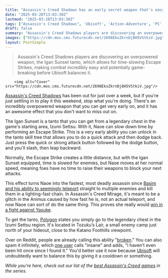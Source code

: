 ```yaml
---
title: "Assassin's Creed Shadows has an early secret weapon that's easy to miss, but you have to get: 'I haven’t even been hit once since I found it'"
date: "2025-03-28T13:03:30Z"
lastmod: "2025-03-28T13:03:30Z"
tags: ["Assassin's Creed Shadows", 'Ubisoft', 'Action-Adventure', 'PC', 'PlayStation', 'Xbox', 'Nintendo Switch', 'Stealth', 'RPG']
draft: false
summary: "Assassin's Creed Shadows players are discovering an overpowered weapon, the Igan Sunset tanto, which allows for time-slowing Escape Strikes, making combat incredibly easy and potentially game-breaking before Ubisoft balances it."
images: ["https://cdn.mos.cms.futurecdn.net/2698EkxZkrnDj8H5VStkiV.jpg"]
layout: PostSimple
---
```

> Assassin's Creed Shadows players are discovering an overpowered weapon, the Igan Sunset tanto, which allows for time-slowing Escape Strikes, making combat incredibly easy and potentially game-breaking before Ubisoft balances it.


        <img alt="Cover" src="https://cdn.mos.cms.futurecdn.net/2698EkxZkrnDj8H5VStkiV.jpg"/>
        
[<u>Assassin's Creed Shadows</u>](https://www.gamesradar.com/assassins-creed-shadows-guide/) has been out for just over a week, but if you're just settling in to play it this weekend, stop what you're doing. There's an incredibly overpowered weapon that you can get very early on, and it has an awesome effect that you don't want to miss out on.

The Igan Sunset is a tanto that you can get from a legendary chest in the game's starting area, Izumi Settsu. With it, Naoe can slow down time by performing an Escape Strike. This is a very early ability you can unlock in the tanto skill tree that allows you to do a quick attack and then dodge back. Just press the quick or strong attack button followed by the dodge button, and you'll slash, then leap backward.

Normally, the Escape Strike creates a little distance, but with the Igan Sunset equipped, time is slowed for enemies, but Naoe moves at her normal speed, meaning foes have no time to raise their weapons to block your next attacks.

This effect turns Naoe into the fastest, most deadly assassin since [<u>Basim and his ability to seemingly teleport</u>](https://www.gamesradar.com/assassins-creed-fans-are-divided-on-basims-supposedly-magic-teleportation-skills-in-mirage/) straight to multiple enemies and kill them in a lighting-fast chain. In Assassin's Creed Mirage, it's meant to be a glitch in the Animus caused by how fast he is, not an actual teleport, and now Naoe can sort of do the same thing. This proves she really would [<u>win in a fight against Yasuke</u>](https://www.gamesradar.com/games/assassin-s-creed/assassins-creed-shadows-yasuke-actor-says-that-naoe-could-beat-his-samurai-in-a-fight-especially-with-that-big-a-helmet-of-mine/).

To get the tanto, [<u>Polygon</u>](https://www.polygon.com/gaming/547305/assassins-creed-shadows-secret-weapon-perk-break-the-game) states you simply go to the legendary chest in the Izumi Settsu region. It's located in Tozuku’s Lair, a small enemy camp just north of your hideout, close to the Katano Foothills viewpoint.

Over on Reddit, people are already calling this ability "[<u>broken</u>](https://www.reddit.com/r/AssassinsCreedShadows/comments/1jj0y5w/igan_sunsets_time_slow_ability_is_broken/)." You can also spam it infinitely, which [<u>one user</u>](https://www.reddit.com/r/AssassinsCreedShadows/comments/1jkk1yo/igan_sunset_best_weapon_in_game/) calls "insane" and adds, "I haven’t even been hit once since I found it." You'd better use it now because [Ubisoft](https://www.gamesradar.com/tag/ubisoft/) will undoubtedly want to balance this by giving it a cooldown or something.

*While you're here, check out our list of the *[<u><em>best Assassin's Creed games</em></u>](https://www.gamesradar.com/best-assassins-creed-games/)* in the series.*
        